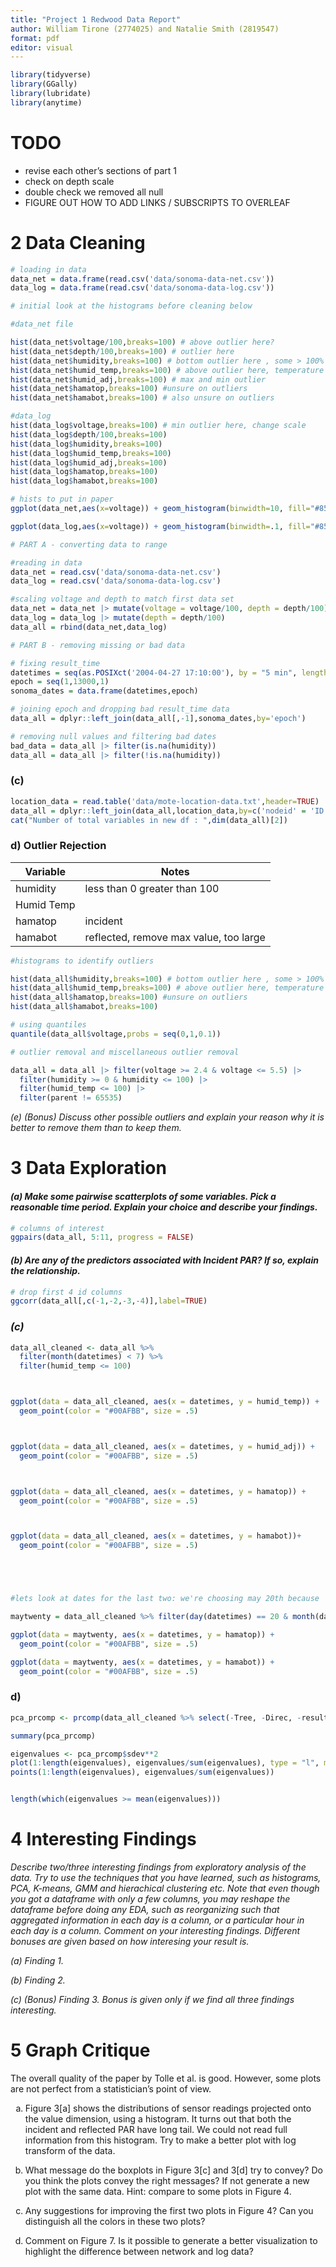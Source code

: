 ```yaml
---
title: "Project 1 Redwood Data Report"
author: William Tirone (2774025) and Natalie Smith (2819547)
format: pdf
editor: visual
---
```


```r
library(tidyverse)
library(GGally)
library(lubridate)
library(anytime)
```

# TODO

-   revise each other's sections of part 1
-   check on depth scale
-   double check we removed all null
-   FIGURE OUT HOW TO ADD LINKS / SUBSCRIPTS TO OVERLEAF

# 2 Data Cleaning

```r

# loading in data
data_net = data.frame(read.csv('data/sonoma-data-net.csv'))
data_log = data.frame(read.csv('data/sonoma-data-log.csv'))

# initial look at the histograms before cleaning below

#data_net file 

hist(data_net$voltage/100,breaks=100) # above outlier here? 
hist(data_net$depth/100,breaks=100) # outlier here 
hist(data_net$humidity,breaks=100) # bottom outlier here , some > 100%
hist(data_net$humid_temp,breaks=100) # above outlier here, temperature
hist(data_net$humid_adj,breaks=100) # max and min outlier 
hist(data_net$hamatop,breaks=100) #unsure on outliers
hist(data_net$hamabot,breaks=100) # also unsure on outliers

#data_log 
hist(data_log$voltage,breaks=100) # min outlier here, change scale
hist(data_log$depth/100,breaks=100)
hist(data_log$humidity,breaks=100)
hist(data_log$humid_temp,breaks=100)
hist(data_log$humid_adj,breaks=100)
hist(data_log$hamatop,breaks=100) 
hist(data_log$hamabot,breaks=100)

# hists to put in paper 
ggplot(data_net,aes(x=voltage)) + geom_histogram(binwidth=10, fill="#859168", color="#859168", alpha=0.9) + labs(title="Incorrect Range Voltage From data_net")

ggplot(data_log,aes(x=voltage)) + geom_histogram(binwidth=.1, fill="#859168", color="#859168", alpha=0.9) + labs(title="Correct Range Voltage From data_log")

```

```r
# PART A - converting data to range

#reading in data 
data_net = read.csv('data/sonoma-data-net.csv')
data_log = read.csv('data/sonoma-data-log.csv')

#scaling voltage and depth to match first data set 
data_net = data_net |> mutate(voltage = voltage/100, depth = depth/100)
data_log = data_log |> mutate(depth = depth/100)
data_all = rbind(data_net,data_log)

# PART B - removing missing or bad data 

# fixing result_time 
datetimes = seq(as.POSIXct('2004-04-27 17:10:00'), by = "5 min", length.out = 13000, tz='PDT')
epoch = seq(1,13000,1)
sonoma_dates = data.frame(datetimes,epoch)

# joining epoch and dropping bad result_time data
data_all = dplyr::left_join(data_all[,-1],sonoma_dates,by='epoch')

# removing null values and filtering bad dates 
bad_data = data_all |> filter(is.na(humidity))
data_all = data_all |> filter(!is.na(humidity)) 

```

### (c)

```r
location_data = read.table('data/mote-location-data.txt',header=TRUE)
data_all = dplyr::left_join(data_all,location_data,by=c('nodeid' = 'ID'))
cat("Number of total variables in new df : ",dim(data_all)[2])
```

### d) Outlier Rejection

| Variable   | Notes                                  |
|------------|----------------------------------------|
| humidity   | less than 0 greater than 100           |
| Humid Temp |                                        |
| hamatop    | incident                               |
| hamabot    | reflected, remove max value, too large |

```r

#histograms to identify outliers

hist(data_all$humidity,breaks=100) # bottom outlier here , some > 100%
hist(data_all$humid_temp,breaks=100) # above outlier here, temperature
hist(data_all$hamatop,breaks=100) #unsure on outliers
hist(data_all$hamabot,breaks=100) 

```

```r
# using quantiles 
quantile(data_all$voltage,probs = seq(0,1,0.1))
```

```r
# outlier removal and miscellaneous outlier removal

data_all = data_all |> filter(voltage >= 2.4 & voltage <= 5.5) |> 
  filter(humidity >= 0 & humidity <= 100) |> 
  filter(humid_temp <= 100) |> 
  filter(parent != 65535) 

```

*(e) (Bonus) Discuss other possible outliers and explain your reason why it is better to remove them than to keep them.*

# 3 Data Exploration

#### *(a) Make some pairwise scatterplots of some variables. Pick a reasonable time period. Explain your choice and describe your findings.*

```r

# columns of interest 
ggpairs(data_all, 5:11, progress = FALSE)
```

#### *(b) Are any of the predictors associated with Incident PAR? If so, explain the relationship.*

```r
# drop first 4 id columns 
ggcorr(data_all[,c(-1,-2,-3,-4)],label=TRUE)
```

### *(c)*

```r
data_all_cleaned <- data_all %>% 
  filter(month(datetimes) < 7) %>% 
  filter(humid_temp <= 100)



ggplot(data = data_all_cleaned, aes(x = datetimes, y = humid_temp)) +
  geom_point(color = "#00AFBB", size = .5)



ggplot(data = data_all_cleaned, aes(x = datetimes, y = humid_adj)) +
  geom_point(color = "#00AFBB", size = .5)



ggplot(data = data_all_cleaned, aes(x = datetimes, y = hamatop)) +
  geom_point(color = "#00AFBB", size = .5)



ggplot(data = data_all_cleaned, aes(x = datetimes, y = hamabot))+
  geom_point(color = "#00AFBB", size = .5)





#lets look at dates for the last two: we're choosing may 20th because 

maytwenty = data_all_cleaned %>% filter(day(datetimes) == 20 & month(datetimes) == 05) 

ggplot(data = maytwenty, aes(x = datetimes, y = hamatop)) +
  geom_point(color = "#00AFBB", size = .5)

ggplot(data = maytwenty, aes(x = datetimes, y = hamabot)) +
  geom_point(color = "#00AFBB", size = .5)
```

### d)

```r
pca_prcomp <- prcomp(data_all_cleaned %>% select(-Tree, -Direc, -result_time) %>% na.omit(), scale. = TRUE, center = TRUE)

summary(pca_prcomp)

eigenvalues <- pca_prcomp$sdev**2
plot(1:length(eigenvalues), eigenvalues/sum(eigenvalues), type = "l", main = "Screeplot", xlab = "Number of PCs")
points(1:length(eigenvalues), eigenvalues/sum(eigenvalues))


length(which(eigenvalues >= mean(eigenvalues)))
```

# 4 Interesting Findings

*Describe two/three interesting findings from exploratory analysis of the data. Try to use the techniques that you have learned, such as histograms, PCA, K-means, GMM and hierachical clustering etc. Note that even though you got a dataframe with only a few columns, you may reshape the dataframe before doing any EDA, such as reorganizing such that aggregated information in each day is a column, or a particular hour in each day is a column. Comment on your interesting findings. Different bonuses are given based on how interesing your result is.*

*(a) Finding 1.*

*(b) Finding 2.*

*(c) (Bonus) Finding 3. Bonus is given only if we find all three findings interesting.*

# 5 Graph Critique

The overall quality of the paper by Tolle et al. is good. However, some plots are not perfect from a statistician's point of view.

(a) Figure 3\[a\] shows the distributions of sensor readings projected onto the value dimension, using a histogram. It turns out that both the incident and reflected PAR have long tail. We could not read full information from this histogram. Try to make a better plot with log transform of the data.

(b) What message do the boxplots in Figure 3\[c\] and 3\[d\] try to convey? Do you think the plots convey the right messages? If not generate a new plot with the same data. Hint: compare to some plots in Figure 4.

(c) Any suggestions for improving the first two plots in Figure 4? Can you distinguish all the colors in these two plots?

(d) Comment on Figure 7. Is it possible to generate a better visualization to highlight the difference between network and log data?
